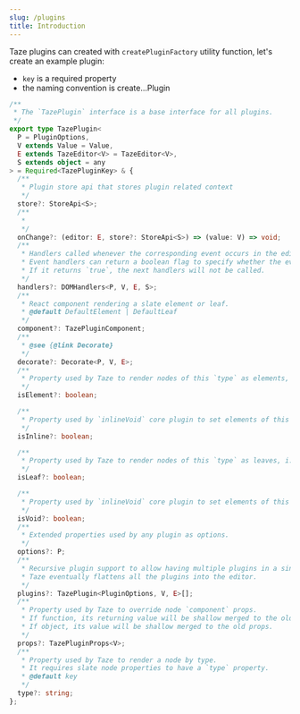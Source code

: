 ```yaml
---
slug: /plugins
title: Introduction
---
```


Taze plugins can created with `createPluginFactory` utility function, let's
create an example plugin:

- `key` is a required property
- the naming convention is create...Plugin

```ts
/**
 * The `TazePlugin` interface is a base interface for all plugins.
 */
export type TazePlugin<
  P = PluginOptions,
  V extends Value = Value,
  E extends TazeEditor<V> = TazeEditor<V>,
  S extends object = any
> = Required<TazePluginKey> & {
  /**
   * Plugin store api that stores plugin related context
   */
  store?: StoreApi<S>;
  /**
   *
   */
  onChange?: (editor: E, store?: StoreApi<S>) => (value: V) => void;
  /**
   * Handlers called whenever the corresponding event occurs in the editor.
   * Event handlers can return a boolean flag to specify whether the event can be treated as being handled.
   * If it returns `true`, the next handlers will not be called.
   */
  handlers?: DOMHandlers<P, V, E, S>;
  /**
   * React component rendering a slate element or leaf.
   * @default DefaultElement | DefaultLeaf
   */
  component?: TazePluginComponent;
  /**
   * @see {@link Decorate}
   */
  decorate?: Decorate<P, V, E>;
  /**
   * Property used by Taze to render nodes of this `type` as elements, i.e. `renderElement`.
   */
  isElement?: boolean;

  /**
   * Property used by `inlineVoid` core plugin to set elements of this `type` as inline.
   */
  isInline?: boolean;

  /**
   * Property used by Taze to render nodes of this `type` as leaves, i.e. `renderLeaf`.
   */
  isLeaf?: boolean;

  /**
   * Property used by `inlineVoid` core plugin to set elements of this `type` as void.
   */
  isVoid?: boolean;
  /**
   * Extended properties used by any plugin as options.
   */
  options?: P;
  /**
   * Recursive plugin support to allow having multiple plugins in a single plugin.
   * Taze eventually flattens all the plugins into the editor.
   */
  plugins?: TazePlugin<PluginOptions, V, E>[];
  /**
   * Property used by Taze to override node `component` props.
   * If function, its returning value will be shallow merged to the old props, with the old props as parameter.
   * If object, its value will be shallow merged to the old props.
   */
  props?: TazePluginProps<V>;
  /**
   * Property used by Taze to render a node by type.
   * It requires slate node properties to have a `type` property.
   * @default key
   */
  type?: string;
};
```
